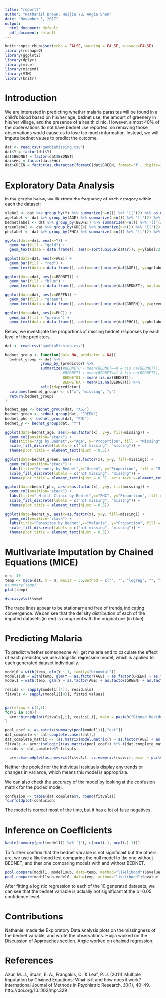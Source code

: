 ```yaml
---
title: "report2"
author: "Nathaniel Brown, Huijia Yu, Angie Shen"
date: "November 6, 2017"
output:
  html_document: default
  pdf_document: default
---
```


```r
knitr::opts_chunk$set(echo = FALSE, warning = FALSE, message=FALSE)
library(reshape2)
library(ggplot2)
library(dplyr)
library(mice)
library(micemd)
library(VIM)
library(knitr)
```

# Introduction

We are interested in predicting whether malaria parasites will be found in a child's blood based on his/her age, bednet use, the amount of greenery in his/her village, and the presence of a health clinic. However, almost 40% of the observations do not have bednet use reported, so removing those observations would cause us to lose too much information. Instead, we will impute bednet values to predict the outcome.


```r
dat <- read.csv("gambiaMissing.csv")
dat$Y = factor(dat$Y)
dat$BEDNET = factor(dat$BEDNET)
dat$PHC = factor(dat$PHC)
dat$GREEN = factor(as.character(formatC(dat$GREEN, format='f', digits=2)))

```


# Exploratory Data Analysis

In the graphs below, we illustrate the frequency of each category within each the dataset:

```r
ylabel <- dat %>% group_by(Y) %>% summarize(n=n()) %>% '[['(2) %>% as.numeric()
agelabel <- dat %>% group_by(AGE) %>% summarize(n=n()) %>% '[['(2) %>% as.numeric()
bednetlabel <- dat %>% group_by(BEDNET) %>% summarize(n=n()) %>% '[['(2) %>% as.numeric()
greenlabel <- dat %>% group_by(GREEN) %>% summarize(n=n()) %>% '[['(2) %>% as.numeric()
phclabel <- dat %>% group_by(PHC) %>% summarize(n=n()) %>% '[['(2) %>% as.numeric()

ggplot(data=dat, aes(x=Y)) + 
  geom_bar(fill = "gold") + 
  geom_text(data = data.frame(), aes(x=sort(unique(dat$Y)), y=ylabel/2, label=ylabel)) 

ggplot(data=dat, aes(x=AGE)) + 
  geom_bar(fill = "red") + 
  geom_text(data = data.frame(), aes(x=sort(unique(dat$AGE)), y=agelabel/2, label=agelabel))

ggplot(data=dat, aes(x=BEDNET)) + 
  geom_bar(fill = "blue") + 
  geom_text(data = data.frame(), aes(x=sort(unique(dat$BEDNET), na.last=TRUE), y=bednetlabel/2, label=bednetlabel))

ggplot(data=dat, aes(x=GREEN)) + 
  geom_bar(fill = "green") + 
  geom_text(data = data.frame(), aes(x=sort(unique(dat$GREEN)), y=greenlabel/2, label=greenlabel))

ggplot(data=dat, aes(x=PHC)) + 
  geom_bar(fill = "purple") + 
  geom_text(data = data.frame(), aes(x=sort(unique(dat$PHC)), y=phclabel/2, label=phclabel))

```


Below, we investigate the proportions of missing bednet responses by each level of the predictors.

```r
dat <- read.csv("gambiaMissing.csv")

bednet_group <- function(dat= NA, predictor = NA){
  bednet_group <- dat %>% 
                group_by_(predictor) %>% 
                summarize(#BEDNET0 = mean(BEDNET==0 & !is.na(BEDNET)), 
                          #BEDNET1 = mean(BEDNET==1 & !is.na(BEDNET)), 
                          BEDNET01 = mean(!is.na(BEDNET)),
                          BEDNETNA = mean(is.na(BEDNET))) %>%
                melt(id=predictor)
  colnames(bednet_group) <- c("x", "missing", "y")
  return(bednet_group)
}

bednet_age <- bednet_group(dat, "AGE")
bednet_green <- bednet_group(dat, "GREEN")
bednet_phc <- bednet_group(dat, "PHC")
bednet_y <- bednet_group(dat, "Y")

ggplot(data=bednet_age, aes(x=as.factor(x), y=y, fill=missing)) + 
  geom_col(position="stack") + 
  labs(title="Age by Bednet",x="Age", y="Proportion", fill = "Missing") + 
  scale_fill_discrete(labels = c("not missing", "missing")) +
  theme(plot.title = element_text(hjust = 0.5))

ggplot(data=bednet_green, aes(x=as.factor(x), y=y, fill=missing)) +
  geom_col(position="stack") + 
  labs(title="Greenery by Bednet",x="Green", y="Proportion", fill = "Missing") + 
  scale_fill_discrete(labels = c("not missing", "missing")) +
  theme(plot.title = element_text(hjust = 0.5), axis.text.x=element_text(size=5))

ggplot(data=bednet_phc, aes(x=as.factor(x), y=y, fill=missing)) + 
  geom_col(position="stack") +   
  labs(title=" Health Clinic by Bednet",x="PHC", y="Proportion", fill = "Missing") + 
  scale_fill_discrete(labels = c("not missing", "missing")) +
  theme(plot.title = element_text(hjust = 0.5))

ggplot(data=bednet_y, aes(x=as.factor(x), y=y, fill=missing)) + 
  geom_col(position="stack") +   
  labs(title="Parasites by Bednet",x="Malaria", y="Proportion", fill = "Missing") + 
  scale_fill_discrete(labels = c("not missing", "missing")) +
  theme(plot.title = element_text(hjust = 0.5))

```

# Multivariate Imputation by Chained Equations (MICE)

```r
m <- 10
temp <- mice(dat, m = m, maxit = 35,method = c("", "", "logreg", "", ""), print = FALSE)
#summary(temp)
plot(temp)
```

```r

densityplot(temp)

```

The trace lines appear to be stationary and free of trends, indicating convergence. We can see that the density distribution of each of the imputed datasets (in red) is congruent with the original one (in blue). 

# Predicting Malaria

To predict whether someoneone will get malaria and to calculate the effect of each predictor, we use a logistic regression model, which is applied to each generated dataset individually.

```r
model0 = with(temp, glm(Y ~ 1, family="binomial"))
model1sub = with(temp, glm(Y ~ as.factor(AGE) + as.factor(GREEN) + as.factor(PHC), family="binomial"))
model1 = with(temp, glm(Y ~ as.factor(AGE) + as.factor(GREEN) + as.factor(PHC) + as.factor(BEDNET), family="binomial"))

resids <- sapply(model1[[4]], residuals)
fitvals <- sapply(model1[[4]], fitted.values)


par(mfrow = c(4,3))
for(i in 1:m){
  arm::binnedplot(fitvals[,i], resids[,i], main = paste0("Binned Residuals (m=",i,")"))
}

pool_coef <- as.matrix(summary(pool(model1))[,"est"])
dat_complete <- dat[complete.cases(dat),]
dat_complete_matrix <- (as.matrix(model.matrix(Y ~ as.factor(AGE) + as.factor(GREEN) + as.factor(PHC) + as.factor(BEDNET), data=dat_complete)))
fitvals <- arm::invlogit(t(as.matrix(pool_coef)) %*% t(dat_complete_matrix))
resids <- dat_complete$Y-fitvals

  arm::binnedplot(as.numeric(fitvals), as.numeric(resids), main = paste0("Pooled Binned Residuals"))

```

Neither the pooled nor the individual residuals display any trends or changes in variance, which means this model is appropriate.

We can also check the accuracy of the model by looking at the confusion matrix for the pooled model.

```r
confusion <- table(dat_complete$Y, round(fitvals))
fourfoldplot(confusion)
```

The model is correct most of the time, but it has a lot of false negatives.


# Inference on Coefficients

```r
kable(summary(pool(model1)) %>% '['(,-c(ncol(.), ncol(.)-1)))

```


To further confirm that the bednet variable is not significant but the others are, we use a likelihood test comparing the null model to the one without BEDNET, and then one comparing models with and without BEDNET.

```r
pool.compare(model1, model1sub, data=temp, method="likelihood")$pvalue
pool.compare(model1sub,model0, data=temp, method="likelihood")$pvalue

```

After fitting a logistic regression to each of the 10 generated datasets, we can see that the bednet variable is actually not significant at the $\alpha$=0.05 confidence level.

# Contributions

Nathaniel made the Exploratory Data Analysis plots on the missingness of the bednet variable, and wrote the observations. Huijia worked on the Discussion of Approaches section. Angie worked on chained regression.

# References

Azur, M. J., Stuart, E. A., Frangakis, C., & Leaf, P. J. (2011). Multiple Imputation by Chained Equations: What is it and how does it work? International Journal of Methods in Psychiatric Research, 20(1), 40–49. http://doi.org/10.1002/mpr.329
